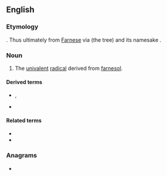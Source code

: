 ==English==

===Etymology===
{{suffix|farnesol|yl|lang=en}}. Thus ultimately from [[Farnese]] via {{taxlink|Acacia farnesiana|species|noshow=1|ver=170130}} (the {{vern|sweet acacia}} tree) and its namesake {{w|Odoardo Cardinal Farnese}}.

===Noun===
{{en-noun}}

# {{lb|en|biochemistry}} The [[univalent]] [[radical]] derived from [[farnesol]].

====Derived terms====
* {{l|en|farnesyl pyrophosphate}}, {{l|en|farnesylpyrophosphate}}
* {{l|en|farnesyltransferase}}

====Related terms====
* {{l|en|farnesene}}
* {{l|en|farnesoid}}

===Anagrams===
* {{anagrams|en|Flanerys}}